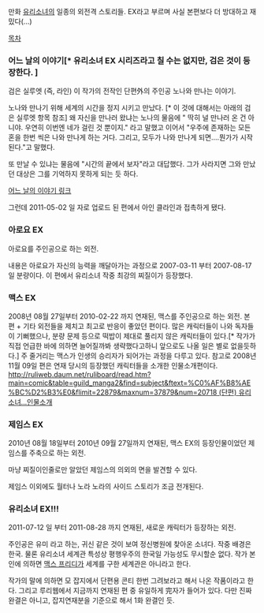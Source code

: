 만화 [[유리소녀]]의 일종의 외전격 스토리들. EX라고 부르며 사실 본편보다 더 방대하고 재밌다(…) 

[[목차]]

=== 어느 날의 이야기[* 유리소녀 EX 시리즈라고 칠 수는 없지만, 검은 것이 등장한다. ] ===
검은 실루엣 (즉, 라인) 이 작가의 전작인 단편外의 주인공 노나와 만나는 이야기. 

노나와 만나기 위해 세계의 시간을 정지 시키고 만났다. [* 이 것에 대해서는 아래의 검은 실루엣 항목 참조] 왜 자신을 만나러 왔냐는 노나의 물음에 " 딱히 널 만나러 온 건 아니야. 우연히 이번엔 네가 걸린 것 뿐이지." 라고 말했고 이어서 "우주에 존재하는 모든 혼을 한번 씩은 나와 만나게 하는 거다. 그리고, 모두가 나와 만나게 되면....뭔가가 시작된다."고 말했다.

또 만날 수 있냐는 물음에 "시간의 끝에서 보자"라고 대답했다.  그가 사라지면 그와 만났던 대상은 그를 기억하지 못하게 되는 듯 하다.

[http://bbs2.ruliweb.daum.net/gaia/do/ruliweb/family/216/read?articleId=3326249&objCate1=&bbsId=G005&searchKey=daumname&itemGroupId=&itemId=63&sortKey=depth&searchValue=%ED%9D%AC%EA%B7%B9+%EC%8B%A4%ED%96%89&platformId=&pageIndex=8 어느 날의 이야기 링크] 

그런데 2011-05-02 일 자로 업로드 된 편에서 아인 클라인과 접촉하게 됐다.

=== 아로요 EX ===
아로요를 주인공으로 하는 외전.

내용은 아로요가 자신의 능력을 깨달아가는 과정으로 2007-03-11 부터 2007-08-17일 분량이다. 이 편에서 유리소녀 작중 최강의 찌질이가 등장했다.

=== 맥스 EX ===
2008년 08월 27일부터 2010-02-22 까지 연재된, 맥스를 주인공으로 하는 외전. 본편 + 기타 외전들을 제치고 최고로 반응이 좋았던 편이다. 많은 캐릭터들이 나와 독자들이 기뻐했으나, 분량 문제 등으로 떡밥이 제대로 풀리지 않은 캐릭터들이 있다.[* 작가가 직접 언급한 바에 의하면 늘어질까봐 생략했다고하니 앞으로도 나올 일은 별로 없을듯하다.]
주 줄거리는 맥스가 인생의 승리자가 되어가는 과정을 다루고 있다.
참고로 2008년 11월 09일 편은 연재 당시의 등장했던 캐릭터들을 소개한 인물소개편이다. [[http://ruliweb.daum.net/ruliboard/read.htm?main=comic&table=guild_manga2&find=subject&ftext=%C0%AF%B8%AE%BC%D2%B3%E0&flimit=22879&maxnum=37879&num=20718 (단편) 유리소녀...인물소개]] 

=== 제임스 EX ===
2010년 08월 18일부터 2010년 09월 27일까지 연재된, 맥스 EX의 등장인물이었던 제임스를 주축으로 하는 외전.

마냥 찌질이인줄로만 알았던 제임스의 의외의 면을 발견할 수 있다.

제임스 이외에도 월터나 노라 노라의 사이드 스토리가 조금 전개된다.

=== 유리소녀 EX!!! ===

2011-07-12 일 부터 2011-08-28 까지 연재된, 새로운 캐릭터가 등장하는 외전. 

주인공은 유미 라고 하는, 귀신 같은 것이 보여 정신병원에 찾아온 소녀다. 작중 배경은 한국. 물론 유리소녀 세계관 특성상 평행우주의 한국일 가능성도 무시할순 없다. 작가 본인에 의하면 [[맥스 프리디]]가 세계를 구한 세계관은 아니라고 한다.

작가의 말에 의하면 모 잡지에서 단편용 콘티 한번 그려보라고 해서 나온 작품이라고 한다. 그리고 루리웹에서 지금까지 연재된 편 중 유일하게 完자가 들어가 있다. 다만 진짜 완결은 아니고, 잡지연재분을 기준으로 해서 1화 완결인 듯.
